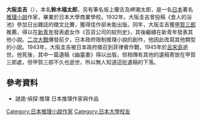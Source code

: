 {{Infobox writer <!-- for more information see [[:Template:Infobox_writer/doc|:Template:Infobox writer/doc]] -->
| name =
大阪圭吉| image =
| caption =
| birth_date = {{birth date|1912|03|20|df=y}}
| birth_place =[[愛知縣|愛知縣]][[新城市|新城]]
| death_date = {{death date and age|1945|7|2|1912|03|20|df=y}}
| death_place = [[菲律賓|菲律賓]][[呂宋島|呂宋島]]
| occupation = [[小說家|小說家]]、
| genre = [[推理小說|推理小說]]
| movement =
| notableworks =
| influences =
| influenced =
| website =
}}
'''大阪圭吉'''（{{bd|1912年|03月20日|1945年|7月2日}}），本名'''鈴木福太郎'''，另有筆名坂上蘭舌及岬潮太郎，是一名[[日本|日本]]著名[[推理小說|推理小說]]作家，畢業於日本大學商業學校。1932年，大阪圭吉曾投稿《食人的浴池》參加日出雜誌的徵文比賽，獲得佳作卻未能出版。同年，大阪圭吉獲[[甲賀三郎|甲賀三郎]]推薦，得以在[[新青年_(日本)|新青年]]發表處女作《百貨公司的絞刑史》，其後繼續在新青年發表其他小說。[[二次大戰|二次大戰]]爆發前夕，日本政府限制推理小說的創作，他因此改寫其他類型的小說。1943年，大阪圭吉被日本政府徵召到菲律賓作戰，1945年於[[呂宋島|呂宋島]]逝世。他死後，其中一篇遺稿《幽靈妻》得以出版，但相傳有其他的遺稿寄放在甲賀三郎處，但甲賀三郎不久也逝世，所以無人知道這批遺稿的下落。
{{日本人物小作品}}

==參考資料==
*謎詭·偵探·推理 日本推理作家與作品

[[Category:日本推理小說作家|Category:日本推理小說作家]]
[[Category:日本大學校友|Category:日本大學校友]]